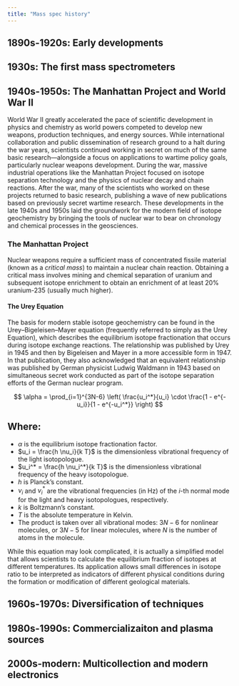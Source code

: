 ```yaml
---
title: "Mass spec history"
---
```


## 1890s-1920s: Early developments

<!-- Cathode rays, JJ Thomson, F Aston, AJ Dempster W Bleakney, 1906 Nobel Prize -->

## 1930s: The first mass spectrometers

<!-- A Nier, E Johnson,  -->
<!-- https://pubs.acs.org/doi/10.1021/ac8013065 -->

## 1940s-1950s: The Manhattan Project and World War II

<!-- H Urey, W Paul, Calutrons, growth of isotope geochemistry, first TOF in late 40s -->

World War II greatly accelerated the pace of scientific development in physics and chemistry as world powers competed to develop new weapons, production techniques, and energy sources. While international collaboration and public dissemination of research ground to a halt during the war years, scientists continued working in secret on much of the same basic research---alongside a focus on applications to wartime policy goals, particularly nuclear weapons development. During the war, massive industrial operations like the Manhattan Project focused on isotope separation technology and the physics of nuclear decay and chain reactions. After the war, many of the scientists who worked on these projects returned to basic research, publishing a wave of new publications based on previously secret wartime research. These developments in the late 1940s and 1950s laid the groundwork for the modern field of isotope geochemistry by bringing the tools of nuclear war to bear on chronology and chemical processes in the geosciences.

### The Manhattan Project

Nuclear weapons require a sufficient mass of concentrated fissile material (known as a *critical mass*) to maintain a nuclear chain reaction. Obtaining a critical mass involves mining and chemical separation of uranium and subsequent isotope enrichment to obtain an enrichment of at least 20\% uranium-235 (usually much higher).

#### The Urey Equation

The basis for modern stable isotope geochemistry can be found in the Urey–Bigeleisen–Mayer equation (frequently referred to simply as the Urey Equation), which describes the equilibrium isotope fractionation that occurs during isotope exchange reactions. The relationship was published by Urey in 1945 and then by Bigeleisen and Mayer in a more accessible form in 1947. In that publication, they also acknowledged that an equivalent relationship was published by German physicist Ludwig Waldmann in 1943 based on simultaneous secret work conducted as part of the isotope separation efforts of the German nuclear program.

$$
\alpha = \prod_{i=1}^{3N-6} \left( \frac{u_i^*}{u_i} \cdot \frac{1 - e^{-u_i}}{1 - e^{-u_i^*}} \right)
$$

::: {.callout-caution appearance="minimal" collapse="true"}
## Where:

* $\alpha$ is the equilibrium isotope fractionation factor.
* $u_i = \frac{h \nu_i}{k T}$ is the dimensionless vibrational frequency of the light isotopologue.
* $u_i^* = \frac{h \nu_i^*}{k T}$ is the dimensionless vibrational frequency of the heavy isotopologue.
* $h$ is Planck's constant.
* $\nu_i$ and $\nu_i^*$ are the vibrational frequencies (in Hz) of the $i$-th normal mode for the light and heavy isotopologues, respectively.
* $k$ is Boltzmann's constant.
* $T$ is the absolute temperature in Kelvin.
* The product is taken over all vibrational modes: $3N - 6$ for nonlinear molecules, or $3N - 5$ for linear molecules, where $N$ is the number of atoms in the molecule.

:::

While this equation may look complicated, it is actually a simplified model that allows scientists to calculate the equilibrium fraction of isotopes at different temperatures. Its application allows small differences in isotope ratio to be interpreted as indicators of different physical conditions during the formation or modification of different geological materials.

## 1960s-1970s: Diversification of techniques

<!-- SIMS, glow discharge, Viking mass spectrometers, AMS, commercial TOF, commercial QMS -->

## 1980s-1990s: Commercializaiton and plasma sources

<!-- Early ICP, very first laser ablation in 1980s -->
<!-- https://www.isotopx.com/whats-the-story-behind-isotopx -->
<!-- https://www.asms.org/docs/default-source/history-posters/vendor_tfs-history-asms-poster_mss_jeps_48-for-jane.pdf?sfvrsn=313576c3_0 -->
<!-- Laser ablation's explosive growth in 90s, Galileo MS -->

## 2000s-modern: Multicollection and modern electronics

<!-- Multicollector dominance, Mars rover -->